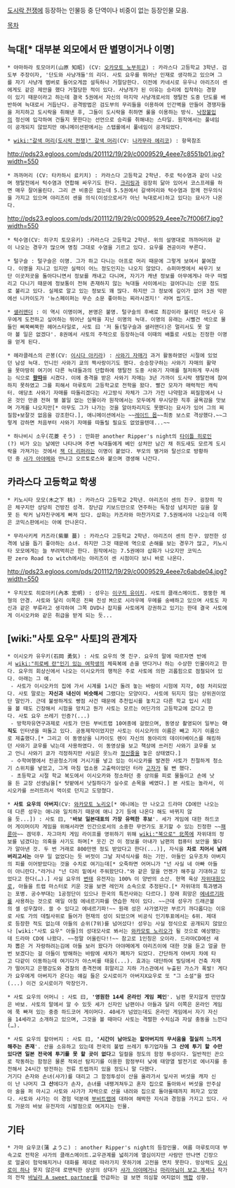 [[도시락 전쟁]]에 등장하는 인물등 중 단역이나 비중이 없는 등장인물 모음.

[[목차]]
== 늑대[* 대부분 외모에서 딴 별명이거나 이명] ==
 * 야마하라 토모아키(山原 知昭) (CV: [[오카모토 노부히코]]) : 카라스다 고등학교 3학년. 검도부 주장이자, '단도와 사냥개들'의 리더. 사토 요우를 뛰어난 인재로 생각하고 있으며 그를 자기 사냥개 멤버로 들어오게끔 설득하나 거절당한다. 이전에 카네시로 유우나 야리즈이 센에게도 같은 제안을 했다 거절당한 적이 있다. 사냥개가 된 이유는 승리에 집착하는 경향이 있기 때문이라고 하는데 결국 5권에서 자신의 마지막 사냥개로서의 쟁탈전 도중 단도를 배반하여 늑대로서 거듭난다. 공격방법은 검도부의 무리들을 이용하여 인간벽을 만들어 경쟁자들을 저지하고 도시락을 취해낸 후, 그들이 도시락을 취하면 룰을 이용하는 방식. [[낙장불입]]의 정신에 입각하여 건들지 못한다는 선언으로 승리를 취해내는 스타일. 원작에서는 풀네임이 공개되지 않았지만 애니메이션판에서는 스탭롤에서 풀네임이 공개되었다.

 * [[wiki:"갈색 머리(도시락 전쟁)" 갈색 머리]](CV: [[나카무라 에리코]]) : 항목참조

http://pds23.egloos.com/pds/201112/19/29/c0009529_4eee7c8551b01.jpg?width=550
 * 까까머리 (CV: 타카하시 료키치) : 카라스다 고등학교 2학년. 주로 턱수염과 같이 나오며 쟁탈전에서 턱수염과 연합해 싸우기도 한다. [[크리링]]과 굉장히 닮아 있어서 코스프레를 하면 매우 잘어울린다. 그리 큰 비중은 없는데 5.5권에서 갈색머리와 턱수염과 함께 전우의식을 가지고 있으며 야리즈이 센을 의식(이성으로서가 아닌 늑대로서)하고 있다는 묘사가 나온다.

http://pds23.egloos.com/pds/201112/19/29/c0009529_4eee7c7f006f7.jpg?width=550
 * 턱수염(CV: 히구치 토모유키) :카라스다 고등학교 2학년. 위의 설명대로 까까머리와 같이 나오는 경우가 많으며 명칭 그대로 수염을 기르고 있다. 요우를 견공이라 부른다.

 * 털구슬 : 털구슬은 이명. 그가 하고 다니는 아프로 머리 때문에 그렇게 보여서 붙여졌다. 이명을 지니고 있지만 실력이 어느 정도인지는 나오지 않았다. 슈퍼마켓에서 싸우기 보단 이곳저곳을 돌아다니면서 정보를 캐내고 다니며, 자기가 캐낸 정보를 아무에게나 마구 떠벌리고 다니기 때문에 정보통이 전혀 존재하지 않는 늑대들 사이에서는 걸어다니는 신문 정도로 불리고 있다. 실제로 알고 있는 정보도 꽤 많다. 하지만 그 정보에 깊이가 없어 3권 막판에선 니카이도가 '뉴스페이퍼는 무슨 소문 좋아하는 찌라시겠지!' 라며 씹기도.

 * [[샐러맨더]] : 이 역시 이명이며, 본명은 불명. 털구슬의 후배로 최강이라 불리던 마도사 유우에게 도전하고 싶어하는 뛰어난 실력을 지닌 이명의 늑대. 이명의 유래는 시뻘건 색으로 물들인 삐쭉삐쭉한 헤어스타일로, 사토 曰 '저 둘(털구슬과 샐러맨더)은 멀리서도 못 알아 볼 일은 없겠다'. 8권에서 사토의 주적으로 등장하는데 이때의 배틀로 사토는 진정한 이명을 얻게 된다.

 * 헤라클레스의 곤봉(CV: [[이시다 아키라]]) : [[사와기 자매]]가 과거 활동하였던 시절에 있었던 남성 늑대. 언니인 사와기 쿄의 짝사랑이기도 했다. 승승장구하는 사와기 자매의 활약을 못마땅히 여기어 다른 늑대들과의 단합하에 쟁탈전 도중 사와기 자매를 철저하게 무시하는 식으로 '''[[왕따]]'''를 시켰다. 이에 충격을 받은 사와기 자매는 3년 가까이 도시락 쟁탈전에 참여하지 못하였고 그를 피해서 마루토미 고등학교로 전학을 왔다. 빨간 모자가 매력적인 캐릭터. 애당초 사와기 자매를 따돌리겠다는 사고방식 자체가 그가 가진 나약함과 찌질함에서 나온 것인 만큼 전혀 별 볼일 없는 인물이라 원작에서는 모두에게 무시당한 직후 굴욕감을 맛보며 가게를 나오지만[* 아무도 그가 나가는 것을 알아차리지도 못했다는 묘사가 있어 그의 찌질함+보잘것 없음을 강조한다.], 애니메이션에서는 ~~[[레이드 몹]]~~최종 보스로 격상했다.~~그렇게 강하면 처음부터 사와기 자매를 따돌릴 필요도 없었을텐데...~~

 * 하나비시 소우(花菱 そう) : 만화판 another Ripper's night의 [[타이틀 히로인]](?) 비가 오는 날에만 나타나며 주변 늑대들에게 베인 상처만 남긴 채 쥐도새도 모르게 도시락을 가져가는 것에서 [[잭 더 리퍼]]라는 이명이 붙었다. 부모의 별거와 탈선으로 방황하던 중 [[샤가 아야메]]와 만나고 오르토로스와 붙으며 갱생해 나간다.

== 카라스다 고등학교 학생 ==
 * 키노시타 모모(木之下 桃) : 카라스다 고등학교 2학년. 야리즈이 센의 친구. 굉장히 작은 체구지만 상당히 건방진 성격. 장난감 키보드만으로 연주하는 독창성 넘치지만 길을 잘못 든 락커 남자친구에게 빠져 있다. 삽화는 카즈라와 마찬가지로 7.5권에서야 나오는데 이쪽은 코믹스판에서는 아예 안나온다.

 * 무라사키케 카즈라(紫華 蔓) : 카라스다 고등학교 2학년. 야리즈이 센의 친구. 얌전한 성격에 남을 돕기 좋아하는 소녀. 하지만 그것 때문에 역으로 손해를 보는 경우가 많고, 키노시타 모모에게는 늘 부려먹히곤 한다. 원작에서는 7.5권에야 삽화가 나오지만 코믹스판 zero Road to witch에서는 야리즈이 센 시점이다 보니 바로 나온다.

http://pds23.egloos.com/pds/201112/19/29/c0009529_4eee7c6abde04.jpg?width=550
 * 우치모토 히로아키(內本 宏明) : 성우는 [[이구치 유이치]]. 사토의 클래스메이트. 뚱뚱한 체형의 안경. 사토와 달리 이쪽은 진짜 진성 M으로 시라우메 우메를 숭배하고 있으며 사토도 자신과 같은 부류라고 생각하여 그쪽 DVD나 잡지를 사토에게 강권하고 있기는 한데 결국 사토에게 이시오카와 같은 취급을 받게 되는 듯...

== [wiki:"사토 요우" 사토]의 관계자 ==
 * 이시오카 유우키(石岡 勇気) : 사토 요우의 옛 친구. 요우의 말에 따르자면 반에서 [[wiki:"히로베 란"인기 있는 여학생]]의 체육복에 손을 댄다거나 하는 수상한 인물이라고 한다. 요우의 회상신에서 나오는 이시오카의 행적은 주로 사토에 의한 괴롭힘으로 점철되어 있다. 아래는 그 예.
  - 사토가 이시오카의 집에 가서 시계를 1시간 돌려 놓는 바람이 시험에 지각, 0점 처리되었다. 사토 말로는 '''자신과 내신이 비슷해서''' 그랬다는 모양이다. 사토에 뒤지지 않는 상위권이었단 말인가. 근데 불쌍하게도 빵점 사건 때문에 추천입시를 놓치고 다른 학교 입시 시험을 볼 때도 긴장해서 시험을 망치고 뭔가 사토는 모르는 어딘가의 고등학교에 갔다고 한다. 사토 요우 쓰레기 인증?(...)
  - 방학자유연구과제로 사토가 만든 부비트랩 10여종에 걸렸으며, 동영상 촬영되어 일부는 '''아직도''' 인터넷을 떠돌고 있다. 공동제작이었지만 사토는 이시오카의 이름은 빼고 자기 이름으로 제출했다.[* 그리고 이 동영상을 니카이도 렌이 자신의 동아리의 데이터베이스를 해킹하던 사와기 쿄우를 낚는데 사용하였다. 이 동영상을 보고 책상에 쓰러진 사와기 쿄우를 보고 언니 사와기 쿄가 걱정하지만 사실은 웃느라 [[정신줄]]을 놓은 상태였다.]
  - 수학여행에서 진공청소기에 거시기를 넣고 있는 이시오카를 발견한 사토가 친절하게 청소기 스위치를 넣었고, 그게 마침 업소용 고출력이었던 터라 [[고자]]가 될 뻔 했다.
  - 초등학교 시절 학교 복도에서 이시오카와 청소하던 중 상의를 피로 물들이고 손에 낫을 든 교장 선생님을[* 텃밭에서 낫질하다가 실수로 손목을 베였다.] 본 사토는 놀라서, 이시오카를 쓰러뜨려서 먹이로 던지고 도망쳤다.

 * '''사토 요우의 아버지'''(CV: [[와카모토 노리오]][* 애니에는 안 나오고 드라마 CD에만 나오는데 다른 성우는 애니와 일치하기 때문에 애니 2기 등에 나온다 해도 바뀌지 않을 듯...]) : 사토 曰, ''''바보 일본대표의 가장 유력한 후보''''. 세가 게임에 대한 하드코어 게이머이자 게임을 위해서라면 인간으로서의 소중한 무언가도 포기할 수 있는 진정한 ~~[[패륜아]]~~ 겜덕후. 자그마치 게임 라이프를 영위하기 위해 [[wiki:"북으로" 北]]쪽에 자위대의 정보를 넘겼다는 의혹을 사기도 하며[* 웃긴 건 이 정보를 아내가 남편의 컴퓨터 보안을 뚫다가 알아낸 것. 두 번 거래로 800만엔 정도 받았다고 한다(...)], 자식을 '''차로 치어서 날려버리고서는''' 아무 일 없었다는 듯 버젓이 그날 저녁식사를 하는 기인. 아들인 요우조차 아버지의 피를 이어받았다는 것을 수치로 여기는데[* 오죽하면 어머니가 "넌 사실 네 아빠 아들이 아니란다."라거나 "넌 다리 밑에서 주워왔단다."와 같은 말을 언젠가 해주길 기대하고 있었다고 한다(…).] 사실 요우의 [[변태]] 유전자는 100% 이 양반의 소산. 현역 육상 [[자위대]]원으로, 아들을 트랩 마스터로 키운 것을 보면 레인저 소속으로 추정된다.[* 자위대의 특과병과는 포병. 공수부대는 1공정단이 있으나 한국의 특전사와는 다르다.] 장래 희망은 [[에네르기파]]를 사용하는 것으로 매일 아침 에네르기파를 연습한 적이 있다. ~~근데 성우가 드래곤볼의 셀 성우잖아. 쓸 수 있다고 에네르기파!~~ 원래 성은 샤가였지만 부르기 까다롭다는 이유로 사토 가의 데릴사위로 들어가 현재의 성이 되었으며 비공식 인기투표에서는 6위. 제대로 등장한 적도 없는데 아들의 순위(7위)를 넘어섰다! 성우는 사실 정식으로 공개되지 않았으나 [wiki:"사토 요우" 아들]의 성대모사로 봐서는 [[와카모토 노리오]]가 될 것으로 예상됐는데 드라마 CD에 나왔다. ~~정말 어울린다!!~~ 참고로 1인칭은 오이라. 드라마CD에선 새차 뽑은 거 자랑하려는김에 아들 보러 왔다가 아야메에게 야리즈이에 대한 것을 듣고 얼굴 한번 보겠다는 걸 아들이 방해하는 바람에 새차가 폐차가 되었다. 간단하게 아버지 차에 타고 다같이 이동하는데 여기다가 야스비를 태움(...). 효과는 대단하여 빌딩에서 건축 자재가 떨어지고 은행강도와 경찰의 총격전에 휘말리고 지하 가스관에서 누출된 가스가 폭발! 게다가 요우에게 아버지가 온다는 얘길 들은 오시로이가 아버지X요우로 또 "그 소설"을 썼다(...) 이건 오시로이가 막장인가.

 * 사토 요우의 어머니 : 사토 曰, ''''영원한 14세 온라인 게임 폐인''''. 남편 못지않게 만만찮은 바보. 사토의 말에서 알 수 있듯 세가 신자인 남편이나 아들과 달리 이쪽은 온라인 게임에 푹 빠져 있는 중증 하드코어 게이머다. 40세가 넘었는데도 온라인 게임에서 자기 자신을 14세라고 소개하고 있으며, 그것을 볼 때마다 사토는 격렬한 수치심과 자살 충동을 느낀다(…).

 * 사토 요우의 할아버지 : 사토 曰, ''''시간이 남아도는 할아버지의 무서움을 절실히 느끼게 해주는 존재''''. 산을 소유하고 있는데 전국의 불법 쓰레기 투기업자들 '''그 산에 투기 할 수만 있다면 일본 전국에 투기를 못 할 곳이 없다'''고 일컬을 정도의 함정 투성이다. 일반적인 끈으로 작동하는 함정은 물론 적외선 탐지기를 이용한 함정부터 낮에 태양열 발전기로 에너지를 충전해서 24시간 방전하는 전류 트렙까지 있을 정도니 말 다했다. 
 거기다 손자와 손녀(샤가)를 대리고 그 함정투성이 산을 올라가서 잎사귀 버섯을 캐자 신이 난 나머지 '''그 산'''에다가 손자, 손녀를 내팽겨쳐두고 혼자 집으로 돌아와서 버섯을 안주삼아 술을 퍼 마시고 사토와 샤가가 자력으로 산을 내려와 집으로 돌아올때까지 퍼자고 있었다. 사토와 샤가는 이 경험 덕분에 [[부비트랩]]에 대하여 해박한 지식과 경험을 가지고 있다. 사토 가문의 바보 유전자의 시발점으로 여겨지는 인물.

== 기타 ==
 * 가마 요우코(蒲 ようこ) : another Ripper's night의 등장인물. 여름 마루토미대 부속고로 전학온 샤가의 클래스메이트.교우관계를 넓히기에 열심이지만 사람만 만나면 긴장으로 얼굴이 험악해지거나 대화를 제대로 따라가지 못하기에 고전을 면치 못한다. 망상력도 [[오시로이 하나]] 못지 않은데 로맨틱한 상상의 상대가 [[샤가 아야메]]거나 [[마리아님이 보고 계셔]]나 작가의 전작 [[바닐라 A sweet partner]]를 언급하는 걸 보면 의심할 여지없이 [[백합]] 성향.
